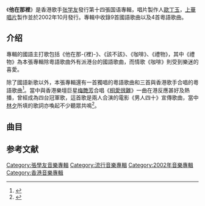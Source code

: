 {{Infobox album
| name       = 他在那里
| type       = [[專輯|專輯]]
| artist     = [[張學友|張學友]]
| cover      = Whereishim.jpg
<!-- 未知參數 | background = orange -->
| released   = 2002年10月
| recorded   = 2002年
| genre      = [[粵語流行音樂|粵語流行音樂]]、[[華語流行音樂|華語流行音樂]]
| length     = 
| label      = [[上華唱片|上華唱片]]
| producer   = 張學友、[[歐丁玉|歐丁玉]]
| reviews    = 
| prev_title = [[熱_(張學友專輯)|熱]]
| prev_year  = 2001 <!-- 11月-->
| next_title = [[Life_Is_Like_A_Dream|Life Is Like A Dream]]
| next_year  = 2004
}}
{{sample box start|张学友}}
{{listen|
filename=Whereishim.ogg|
title=他在那里|
description=《他在那里》的主打曲|
format=[[Ogg|Ogg]]}}
{{sample box end}}

《'''他在那裡'''》是香港歌手[[张学友|张学友]]發行第十四張国语專輯，唱片製作人[[歐丁玉|歐丁玉]]，[[上華唱片|上華唱片]]製作並於2002年10月發行。專輯中收錄9首國語歌曲以及4首粵語歌曲。

==介绍 ==
專輯的國語主打歌包括《他在那-{裡}-》、《該不該》、《咖啡》、《禮物》，其中《禮物》為本張專輯除粵語歌曲外有派港台的國語歌曲，而情歌《咖啡》則受到樂迷的喜愛。

除了國語新歌以外，本張專輯還有一首獨唱的粵語歌曲和三首與香港歌手合唱的粵語歌曲<ref name="">{{cite web | language = 中文 | publisher = TOM | title = 张学友《他在那里》 | url = http://music.ent.tom.com/Archive/1030/1092/2002/10/31-4926.html | author =  | date = 2002-10-31 | accessdate = 2009-06-26 | archive-url = https://web.archive.org/web/20081010172952/http://music.ent.tom.com/Archive/1030/1092/2002/10/31-4926.html | archive-date = 2008-10-10 | dead-url = yes }}</ref>。當中與香港樂壇巨星[[梅艷芳|梅艷芳]]合唱《[[相愛很難|相愛很難]]》一曲在港反應甚好及熱播，曾經成為四台冠軍歌，這首歌是兩人合演的電影《男人四十》宣傳歌曲，當中[[林夕|林夕]]所填的歌詞亦喚起不少聽眾共鳴<ref>{{Cite book|title=为恋爱平反 那些我爱的粤语歌词|last=[[叶克飞|叶克飞]]著|first=|publisher=南京：译林出版社|year=2016年6月|isbn=978-7-5447-6191-8|location=|pages=213}}</ref>。

==曲目==
{{Tracklist
| collapsed = 
| headline = 
| font_size = 
| total_length = 52:05

| title1 = 他在那裡
| music1 = [[湯小康|湯小康]]
| lyrics1 = 湯小康<br>[[吳俊徹|吳俊徹]]
| arranger1 = [[李乃剛|李乃剛]]
| producer1 = [[歐丁玉|歐丁玉]]
| longnote1 = 
| length1 = 4:37

| title2 = 走不掉
| music2 = [[小安|小安]]
| lyrics2 = 小安
| arranger2 = 小安
| producer2 = 歐丁玉
| longnote2 = 
| length2 = 3:38

| title3 = 墮落天堂
| music3 = 小安
| lyrics3 = [[馬嵩惟|馬嵩惟]]
| arranger3 = 小安
| producer3 = 歐丁玉
| longnote3 = 
| length3 = 3:18

| title4 = 稀有品種
| music4 = [[陳達偉|陳達偉]]
| lyrics4 = [[小寒_(填詞人)|小寒]]
| arranger4 = [[黃韻仁|黃韻仁]]
| producer4 = 歐丁玉
| longnote4 = 
| length4 = 3:37

| title5 = 該不該 
| music5 = [[林麗珍_(作曲人)|林麗珍]]
| lyrics5 = [[冷玩妹|冷玩妹]]
| arranger5 = {{link-en|Aubrey Suwito|Aubrey Suwito}}
| producer5 = 歐丁玉
| longnote5 = 緯來韓劇《[[明成皇后_(電視劇)|明成皇后]]》片尾曲
| length5 = 4:37

| title6 = 咖啡
| music6 = [[黃韻玲|黃韻玲]]
| lyrics6 = [[何啟弘|何啟弘]]
| arranger6 = [[吳慶隆|吳慶隆]]
| producer6 = 歐丁玉
| longnote6 = 
| length6 = 4:08

| title7 = 驕傲
| music7 = 小安
| lyrics7 = 小安
| arranger7 = 小安
| producer7 = 歐丁玉
| longnote7 = 
| length7 = 4:07

| title8 = 為什麼愛是這樣
| music8 = [[陳奐仁|陳奐仁]]
| lyrics8 = 陳奐仁
| arranger8 = 陳奐仁
| producer8 = 歐丁玉
| longnote8 = 
| length8 = 4:38

| title9 = 禮物
| music9 = [[金奇范|金奇-{范}-]]（{{lang|ko|김기범}}）
| lyrics9 = [[林夕|林夕]]
| arranger9 = [[Alex_Dela_Cruz|Alex Dela Cruz]]
| producer9 = 歐丁玉
| longnote9 = 改編自韓國歌手{{link-ko|리치 (Rich)|리치 (가수)}}的《사랑해 이 말 밖엔》
| length9 = 4:33

| title10 = 我得你
| music10 = [[Eric_Kwok|Eric Kwok]]
| lyrics10 = 林夕
| arranger10 = 李乃剛
| producer10 = 歐丁玉
| note10 = 粵語
| longnote10 = 
| length10 = 4:04

| title11 = [[相愛很難|相愛很難]]
| music11 = [[陳輝陽|陳輝陽]]
| lyrics11 = 林夕
| arranger11 = 陳輝陽
| producer11 = 陳輝陽<br>[[蔡一智|蔡一智]]
| note11 = 粵語）（[[梅艷芳|梅艷芳]]合唱
| longnote11 = 電影《[[男人四十|男人四十]]》插曲
| length11 = 3:46

| title12 = 從頭到尾
| music12 = [[雷頌德|雷頌德]]
| lyrics12 = [[甄健強|甄健強]]
| arranger12 = 雷頌德
| producer12 = 雷頌德
| note12 = 粵語）（[[李玟|李玟]]合唱
| longnote12 = [[香港電台|香港電台]]2002年無煙草系列《煙絲萬縷》主題曲<br>另名《煙絲萬縷》
| length12 = 3:29

| title13 = 日與夜
| music13 = 陳輝陽
| lyrics13 = [[黃偉文|黃偉文]]
| arranger13 = 陳輝陽
| producer13 = 陳輝陽
| note13 = 粵語）（[[林憶蓮|林憶蓮]]合唱
| longnote13 = [[商業二台|商業二台]]廣播劇《日與夜》主題曲
| length13 = 3:34
}}

==参考文献==
{{reflist}}
<references />
</div>
{{張學友}}

[[Category:張學友音樂專輯|Category:張學友音樂專輯]]
[[Category:流行音樂專輯|Category:流行音樂專輯]]
[[Category:2002年音樂專輯|Category:2002年音樂專輯]]
[[Category:香港音樂專輯|Category:香港音樂專輯]]